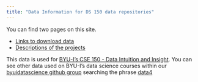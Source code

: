 ```yaml
---
title: "Data Information for DS 150 data repositories"
---
```


You can find two pages on this site.

- [Links to download data](data.html)
- [Descriptions of the projects](projet.html)

This data is used for [BYU-I's CSE 150 - Data Intuition and Insight](https://byuistats.github.io/CSE150/). You can see other data used on BYU-I's data science courses within our [byuidatascience github group](https://github.com/byuidatascience) searching the phrase [data4](https://github.com/byuidatascience?q=data4&type=&language=)